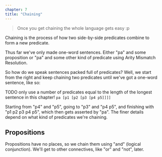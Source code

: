 ```yaml
---
chapter: 7
title: "Chaining"
---
```


<Blockquote citee="Mia Entropy">
Once you get chaining the whole language gets easy :p
</Blockquote>

<Info type="jargon" title="Chaining">
Chaining is the process of how two side-by-side predicates combine to form a new
predicate.
</Info>

Thus far we've only made one-word sentences. Either "pa" and some proposition or
"pa" and some other kind of predicate using Arity Mismatch Resolution.

So how do we speak sentences packed full of predicates? Well, we start from the
right and keep chaining two predicates until we've got a one-word sentence, like
so:

TODO only use a number of predicates equal to the length of the longest sentence in this chapter!
`pa [p1 [p2 [p3 [p4 p5]]]]`

Starting from "p4" and "p5", going to "p3" and "p4 p5", and finishing with "p1
 p2 p3 p4 p5", which then gets asserted by "pa". The finer details depend on
what kind of predicates we're chaining.

## Propositions

Propositions have no places, so we chain them using "and" (logical conjunction).
We'll get to other connectives, like "or" and "not", later.

<Info type="examples">
</Info>
